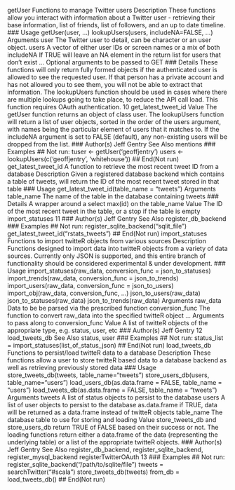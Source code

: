 
getUser Functions to manage Twitter users
Description
These functions allow you interact with information about a Twitter user - retrieving their base
information, list of friends, list of followers, and an up to date timeline.
### Usage
getUser(user, ...)
lookupUsers(users, includeNA=FALSE, ...)
Arguments
user The Twitter user to detail, can be character or an user object.
users A vector of either user IDs or screen names or a mix of both
includeNA If TRUE will leave an NA element in the return list for users that don’t exist
... Optional arguments to be passed to GET
### Details
These functions will only return fully formed objects if the authenticated user is allowed to see the
requested user. If that person has a private account and has not allowed you to see them, you will
not be able to extract that information.
The lookupUsers function should be used in cases where there are multiple lookups going to take
place, to reduce the API call load. This function requires OAuth authentication.
10 get_latest_tweet_id
Value
The getUser function returns an object of class user.
The lookupUsers function will return a list of user objects, sorted in the order of the users argument,
with names being the particular element of users that it matches to. If the includeNA
argument is set to FALSE (default), any non-existing users will be dropped from the list.
### Author(s)
Jeff Gentry
See Also
mentions
### Examples
## Not run:
tuser <- getUser('geoffjentry')
users <- lookupUsers(c('geoffjentry', 'whitehouse'))
## End(Not run)
get_latest_tweet_id A function to retrieve the most recent tweet ID from a database
Description
Given a registered database backend which contains a table of tweets, will return the ID of the most
recent tweet stored in that table
### Usage
get_latest_tweet_id(table_name = "tweets")
Arguments
table_name The name of the table in the database containing tweets
### Details
A wrapper around a select max(id) on the table_name
Value
The ID of the most recent tweet in the table, or a stop if the table is empty
import_statuses 11
### Author(s)
Jeff Gentry
See Also
register_db_backend
### Examples
## Not run:
register_sqlite_backend("sqlit_file")
get_latest_tweet_id("rstats_tweets")
## End(Not run)
import_statuses Functions to import twitteR objects from various sources
Description
Functions designed to import data into twitteR objects from a variety of data sources. Currently
only JSON is supported, and this entire branch of functionality should be considered experimental
& under development.
### Usage
import_statuses(raw_data, conversion_func = json_to_statuses)
import_trends(raw_data, conversion_func = json_to_trends)
import_users(raw_data, conversion_func = json_to_users)
import_obj(raw_data, conversion_func, ...)
json_to_users(raw_data)
json_to_statuses(raw_data)
json_to_trends(raw_data)
Arguments
raw_data Data to be be parsed via the prescribed function
conversion_func
The function to convert raw_data into the specified twitteR object
... Arguments to pass along to conversion_func
Value
A list of twitteR objects of the appropriate type, e.g. status, user, etc
### Author(s)
Jeff Gentry
12 load_tweets_db
See Also
status, user
### Examples
## Not run:
status_list = import_statuses(list_of_status_json)
## End(Not run)
load_tweets_db Functions to persist/load twitteR data to a database
Description
These functions allow a user to store twitteR based data to a database backend as well as retrieving
previously stored data
### Usage
store_tweets_db(tweets, table_name="tweets")
store_users_db(users, table_name="users")
load_users_db(as.data.frame = FALSE, table_name = "users")
load_tweets_db(as.data.frame = FALSE, table_name = "tweets")
Arguments
tweets A list of status objects to persist to the database
users A list of user objects to persist to the database
as.data.frame if TRUE, data will be returned as a data.frame instead of twitteR objects
table_name The database table to use for storing and loading
Value
store_tweets_db and store_users_db return TRUE of FALSE based on their success or not. The
loading functions return either a data.frame of the data (representing the underlying table) or a list
of the appropriate twitteR objects.
### Author(s)
Jeff Gentry
See Also
register_db_backend, register_sqlite_backend, register_mysql_backend
registerTwitterOAuth 13
### Examples
## Not run:
register_sqlite_backend("/path/to/sqlite/file")
tweets = searchTwitter("#scala")
store_tweets_db(tweets)
from_db = load_tweets_db()
## End(Not run)

